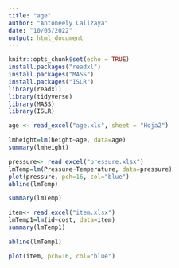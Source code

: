 ```yaml
---
title: "age"
author: "Antoneely Calizaya"
date: "10/05/2022"
output: html_document
---
```


```r
knitr::opts_chunk$set(echo = TRUE)
install.packages("readxl")
install.packages("MASS")
install.packages("ISLR")
library(readxl)
library(tidyverse)
library(MASS)
library(ISLR)
```

```r
age <- read_excel("age.xls", sheet = "Hoja2")
```

```r
lmheight=lm(height~age, data=age)
summary(lmheight)
```
```r
pressure<- read_excel("pressure.xlsx")
lmTemp=lm(Pressure~Temperature, data=pressure)
plot(pressure, pch=16, col="blue")
abline(lmTemp)
```
```r
summary(lmTemp)
```
```r
item<- read_excel("item.xlsx")
lmTemp1=lm(id~cost, data=item)
summary(lmTemp1)

abline(lmTemp1)
```
```r
plot(item, pch=16, col="blue")
```




